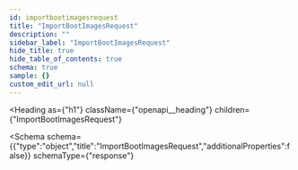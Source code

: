 ```yaml
---
id: importbootimagesrequest
title: "ImportBootImagesRequest"
description: ""
sidebar_label: "ImportBootImagesRequest"
hide_title: true
hide_table_of_contents: true
schema: true
sample: {}
custom_edit_url: null
---
```



<Heading
  as={"h1"}
  className={"openapi__heading"}
  children={"ImportBootImagesRequest"}
>
</Heading>





<Schema
  schema={{"type":"object","title":"ImportBootImagesRequest","additionalProperties":false}}
  schemaType={"response"}
>
  
</Schema>
            